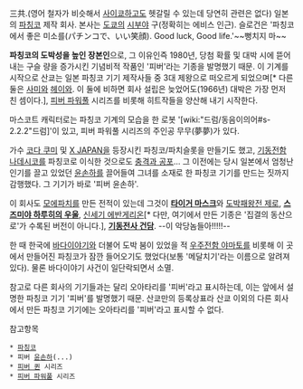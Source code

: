 三共.(영어 철자가 비슷해서 [[사이쿄]]하고도 헷갈릴 수 있는데 당연히 관련은 없다)
일본의 [[파칭코]] 제작 회사. 본사는 [[도쿄]]의 [[시부야]] 구(정확히는 에비스 인근).
슬로건은 '파칭코에서 좋은 미소를(パチンコで、いい笑顔). Good luck, Good life.'~~뻥치지 마~~

'''파칭코의 도박성을 높인 장본인'''으로, 그 이유인즉 1980년, 당첨 확률 및 대박 시에 뜯어내는 구슬 량을 증가시킨 기념비적 작품인 '피버'라는 기종을 발명했기 때문. 이 기계를 시작으로 산쿄는 일본 파칭코 기기 제작사들 중 3대 제왕으로 떠오르게 되었으며[* 다른 둘은 [[사미]]와 [[헤이와]]. 이 둘에 비하면 회사 설립은 늦었어도(1966년) 대박은 가장 먼저 친 셈이다.], [[피버 파워풀]] 시리즈를 비롯해 히트작들을 양산해 내기 시작한다.

마스코트 캐릭터로는 파칭코 기계의 모습을 한 로봇 '[wiki:"드럼/동음이의어#s-2.2.2"드럼]'이 있고, 피버 파워풀 시리즈의 주인공 무무(夢夢)가 있다.

가수 [[코다 쿠미]] 및 [[X JAPAN]]을 등장시킨 파칭코/파치슬롯을 만들기도 했고, [[기동전함 나데시코]]를 파칭코로 이식한 것으로도 [[충격과 공포]]... 그 이전에는 당시 일본에서 엄청난 인기를 끌고 있었던 [[윤손하]]를 끌어들여 그녀를 소재로 한 파칭코 기기를 만드는 짓까지 감행했다. 그 기기가 바로 '피버 윤손하'.

이 회사도 [[모에파치]]를 만든 전적이 있는데 그것이 '''[[타이거 마스크]]'''와 [[도박패왕전 제로]], '''[[스즈미야 하루히의 우울]]''', [[신세기 에반게리온]][* 다만, 여기에서 만든 기종은 '집결의 동산으로'가 수록된 버전이 아니다.], '''[[기동전사 건담]]'''. --이 악당놈들아!!!!!--

한 때 한국에 [[바다이야기]]와 더불어 도박 붐이 있었을 적 [[우주전함 야마토]]를 비롯해 이 곳에서 만들어진 파칭코가 잠깐 들어오기도 했었다(보통 '메달치기'라는 이름으로 알려져 있다). 물론 바다이야기 사건이 일단락되면서 소멸.

참고로 다른 회사의 기기들과는 달리 오아타리를 '피버'라고 표시하는데, 이는 앞에서 설명한 파칭코 기기 '피버'를 발명했기 때문. 산쿄만의 등록상표라 산쿄 이외의 다른 회사에서 만든 파칭코 기기에는 오아타리를 '피버'라고 표시할 수 없다.

참고항목

 * [[파칭코]]
 * 피버 [[윤손하]](...)
 * [[피버 퀸]] 시리즈
 * [[피버 파워풀]] 시리즈
